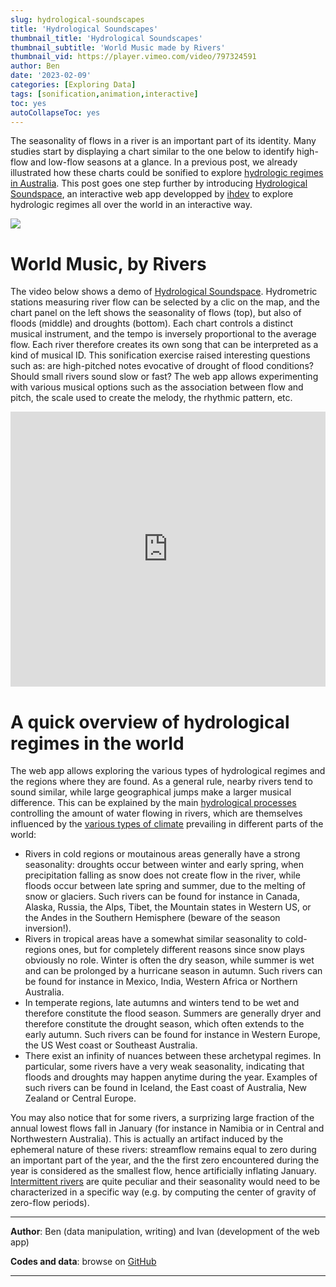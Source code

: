 ---
slug: hydrological-soundscapes
title: 'Hydrological Soundscapes'
thumbnail_title: 'Hydrological Soundscapes'
thumbnail_subtitle: 'World Music made by Rivers'
thumbnail_vid: https://player.vimeo.com/video/797324591
author: Ben
date: '2023-02-09'
categories: [Exploring Data]
tags: [sonification,animation,interactive]
toc: yes
autoCollapseToc: yes
---

The seasonality of flows in a river is an important part of its identity. Many studies start by displaying a chart similar to the one below to identify high-flow and low-flow seasons at a glance. In a previous post, we already illustrated how these charts could be sonified to explore [hydrologic regimes in Australia](/blog/australian-river-cruises). This post goes one step further by introducing [Hydrological Soundspace](https://hydrologicalsoundscapes.github.io/), an interactive web app developped by [ihdev](https://www.ihdev.fr/en) to explore hydrologic regimes all over the world in an interactive way. 


<p> </p>

![](/img/hydrologicalSoundscapes.png)

<p> </p>

# World Music, by Rivers

The video below shows a demo of [Hydrological Soundspace](https://hydrologicalsoundscapes.github.io/). Hydrometric stations measuring river flow can be selected by a clic on the map, and the chart panel on the left shows the seasonality of flows (top), but also of floods (middle) and droughts (bottom). Each chart controls a distinct musical instrument, and the tempo is inversely proportional to the average flow. Each river therefore creates its own song that can be interpreted as a kind of musical ID. This sonification exercise raised interesting questions such as: are high-pitched notes evocative of drought of flood conditions? Should small rivers sound slow or fast? The web app allows experimenting with various musical options such as the association between flow and pitch, the scale used to create the melody, the rhythmic pattern,  etc. 


<p></p>

<iframe src="https://player.vimeo.com/video/797324591" frameborder="0" width="100%" height="440" allowfullscreen="allowfullscreen"></iframe>

<p></p>


# A quick overview of hydrological regimes in the world

The web app allows exploring the various types of hydrological regimes and the regions where they are found. As a general rule, nearby rivers tend to sound similar, while large geographical jumps make a larger musical difference. This can be explained by the main [hydrological processes](/blog/hydrology-basics-1) controlling the amount of water flowing in rivers, which are themselves influenced by the [various types of climate](https://en.wikipedia.org/wiki/Climate_classification) prevailing in different parts of the world: 

* Rivers in cold regions or moutainous areas generally have a strong seasonality: droughts occur between winter and early spring, when precipitation falling as snow does not create flow in the river, while floods occur between late spring and summer, due to the melting of snow or glaciers. Such rivers can be found for instance in Canada, Alaska, Russia, the Alps, Tibet, the Mountain states in Western US, or the Andes in the Southern Hemisphere (beware of the season inversion!).
* Rivers in tropical areas have a somewhat similar seasonality to cold-regions ones, but for completely different reasons since snow plays obviously no role. Winter is often the dry season, while summer is wet and can be prolonged by a hurricane season in autumn. Such rivers can be found for instance in Mexico, India, Western Africa or Northern Australia.
* In temperate regions, late autumns and winters tend to be wet and therefore constitute the flood season. Summers are generally dryer and therefore constitute the drought season, which often extends to the early autumn. Such rivers can be found for instance in Western Europe, the US West coast or Southeast Australia.
* There exist an infinity of nuances between these archetypal regimes. In particular, some rivers have a very weak seasonality, indicating that floods and droughts may happen anytime during the year. Examples of such rivers can be found in Iceland, the East coast of Australia, New Zealand or Central Europe.

You may also notice that for some rivers, a surprizing large fraction of the annual lowest flows fall in January (for instance in Namibia or in Central and Northwestern Australia). This is actually an artifact induced by the ephemeral nature of these rivers: streamflow remains equal to zero during an important part of the year, and the the first zero encountered during the year is considered as the smallest flow, hence artificially inflating January. [Intermittent rivers](https://www.hydrosheds.org/applications/intermittent-rivers) are quite peculiar and their seasonality would need to be characterized in a specific way (e.g. by computing the center of gravity of zero-flow periods). 


---

**Author**: Ben (data manipulation, writing) and Ivan (development of the web app)

**Codes and data**: browse on [GitHub](https://github.com/HydrologicalSoundscapes)

---
